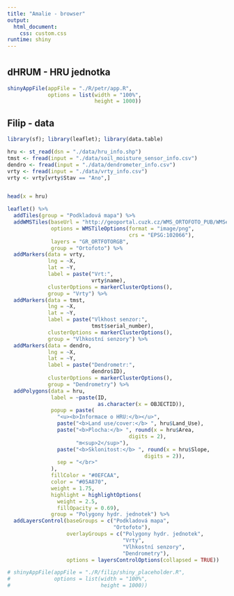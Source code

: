```yaml
---
title: "Amalie - browser"
output: 
  html_document:
    css: custom.css
runtime: shiny
---
```


# {.tabset}
## dHRUM - HRU jednotka

```r
shinyAppFile(appFile = "./R/petr/app.R",
             options = list(width = "100%",
                            height = 1000))
```


## Filip - data

```r
library(sf); library(leaflet); library(data.table)

hru <- st_read(dsn = "./data/hru_info.shp")
tmst <- fread(input = "./data/soil_moisture_sensor_info.csv")
dendro <- fread(input = "./data/dendrometer_info.csv")
vrty <- fread(input = "./data/vrty_info.csv")
vrty <- vrty[vrty$Stav == "Ano",]


head(x = hru)

leaflet() %>% 
  addTiles(group = "Podkladová mapa") %>%
  addWMSTiles(baseUrl = "http://geoportal.cuzk.cz/WMS_ORTOFOTO_PUB/WMService.aspx",
              options = WMSTileOptions(format = "image/png",
                                       crs = "EPSG:102066"),
              layers = "GR_ORTFOTORGB",
              group = "Ortofoto") %>%
  addMarkers(data = vrty,
             lng = ~X,
             lat = ~Y,
             label = paste("Vrt:",
                           vrty$name),
             clusterOptions = markerClusterOptions(),
             group = "Vrty") %>% 
  addMarkers(data = tmst,
             lng = ~X,
             lat = ~Y,
             label = paste("Vlkhost senzor:",
                           tmst$serial_number),
             clusterOptions = markerClusterOptions(),
             group = "Vlhkostní senzory") %>% 
  addMarkers(data = dendro,
             lng = ~X,
             lat = ~Y,
             label = paste("Dendrometr:",
                           dendro$ID),
             clusterOptions = markerClusterOptions(),
             group = "Dendrometry") %>% 
  addPolygons(data = hru,
              label = ~paste(ID, 
                             as.character(x = OBJECTID)),
              popup = paste(
                "<u><b>Informace o HRU:</b></u>",
                paste("<b>Land use/cover:</b> ", hru$Land_Use),
                paste("<b>Plocha:</b> ", round(x = hru$Area, 
                                       digits = 2), 
                      "m<sup>2</sup>"),
                paste("<b>Sklonitost:</b> ", round(x = hru$Slope, 
                                            digits = 2)),
                sep = "</br>"
              ),
              fillColor = "#0EFCAA",
              color = "#05A870",
              weight = 1.75,
              highlight = highlightOptions(
                weight = 2.5,
                fillOpacity = 0.69),
              group = "Polygony hydr. jednotek") %>%
  addLayersControl(baseGroups = c("Podkladová mapa", 
                                  "Ortofoto"),
                   overlayGroups = c("Polygony hydr. jednotek", 
                                     "Vrty",
                                     "Vlhkostní senzory",
                                     "Dendrometry"),
                   options = layersControlOptions(collapsed = TRUE))

# shinyAppFile(appFile = "./R/filip/shiny_placeholder.R",
#              options = list(width = "100%",
#                             height = 1000))
```



<!-- ## dHRUM - HRU jednotka -->

<!-- ```{r eleni, echo = FALSE, message = FALSE, warning = FALSE} -->
<!-- shinyAppFile(appFile = "./R/eleni/app.R", -->
<!--              options = list(width = "100%", -->
<!--                             height = 1000)) -->
<!-- ``` -->


